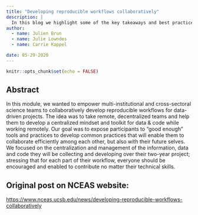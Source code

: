 ```yaml
---
title: "Developing reproducible workflows collaboratively"
description: |
  In this blog we highlight some of the key takeaways and best practices from our second remote support module to collaborate in a more reproducible and data-driven way. 
author:
  - name: Julien Brun
  - name: Julie Lowndes
  - name: Carrie Kappel 

date: 05-29-2020
---
```



```r
knitr::opts_chunk$set(echo = FALSE)
```

## Abstract

In this module, we wanted to empower multi-institutional and cross-sectoral science teams to collaboratively develop reproducible workflows for data-driven projects. The idea was to take remote, decentralized teams and help them to develop a centralized mindset and toolkit for data & code while working remotely. Our goal was to expose participants to “good enough” tools and practices to develop common practices that will enable them to collaborate efficiently among each other, but also with their future selves. We focused on the centralization and management of the information, data and code they will be collecting and developing over their two-year project; stressing that for each part of their workflow, everyone should be encouraged and enabled to contribute no matter their technical skills. 

## Original post on NCEAS website:

<https://www.nceas.ucsb.edu/news/developing-reproducible-workflows-collaboratively>


